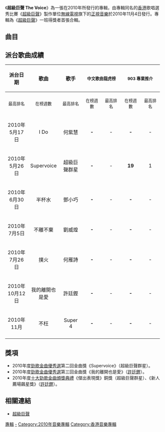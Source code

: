 {{Infobox album <!-- 參見[[維基百科:專題/專輯|維基百科:專題/專輯]] -->
| Name           = 超級巨聲 The Voice
| Type           = 專輯
| Artist         = [[巨聲幫|巨聲一幫]]
| Cover          = 超級巨聲 The Voice.jpg
| Alt            = 
| Released       = 2010年11月4日（香港）
| Recorded       = [[香港|香港]]
| Genre          = [[粵語流行音樂|粵語流行音樂]]
| Length         = 
| Label          = [[正視音樂|正視音樂]]
| Producer       = 
| Reviews        = 
| Last album     = 
| This album     = 
| Next album     = 
| Misc = 
}}

《'''超級巨聲 The Voice'''》為一張在2010年所發行的專輯，由專輯同名的[[香港|香港]]歌唱選秀比賽《[[超級巨聲|超級巨聲]]》製作單位[[無線電視|無線電視]]旗下的[[正視音樂|正視音樂]]於2010年11月4日發行。專輯為《[[超級巨聲|超級巨聲]]》一班得獎者首張合輯。

== 曲目 ==
{{tracklist
| headline        = CD
| title_width = 17%
| music_credits   = yes
| music_width = 15%
| lyrics_credits  = yes
| lyrics_width = 15%
| extra_column    = 歌手
| extra_width = 15%
| longnote_column = yes

| title1          = 灰色控訴
| longnote1           = 電視劇《[[刑警_(無綫電視劇)|刑警]]》主題曲
| length1         = 
| extra1          = [[Super_4|Super 4]]
| music1          = [[葉肇中|葉肇中]]
| lyrics1         = [[宋沛言|宋沛言]]

| title2          = 半杯水
| longnote2           = 電視劇《[[天天天晴|天天天晴]]》主題曲
| length2         = 
| extra2          = [[鄧小巧|鄧小巧]]
| music2          = [[鄧智偉|鄧智偉]]
| lyrics2         = [[陳詩慧|陳詩慧]]

| title3          = 我的離開也是愛
| longnote3           = 電視劇《[[刑警_(無綫電視劇)|刑警]]》片尾曲
| length3         = 
| extra3          = [[許廷鏗|許廷鏗]]
| music3          = 葉肇中
| lyrics3         = [[張美賢|張美賢]]<br/>葉肇中

| title4          = 撲火
| longnote4           = 電視劇《[[善德女王|善德女王]]》主題曲
| length4         = 
| extra4          = [[何雁詩|何雁詩]]
| music4          = 葉肇中
| lyrics4         = 張美賢

| title5          = 不離不棄
| longnote5           = 電視劇《[[情越雙白線|情越雙白線]]》主題曲
| length5         = 
| extra5          = [[劉威煌|劉威煌]]
| music5          = 葉肇中
| lyrics5         = 陳詩慧

| title6          = I Do
| longnote6           = 電視劇《[[Only_You_只有您|Only You 只有您]]》主題曲
| length6         = 
| extra6          = [[何紫慧|何紫慧]]
| music6          = 葉肇中
| lyrics6         = [[鄭櫻綸|鄭櫻綸]]

| title7          = Your Love
| longnote7           = 電視劇《[[Coffee_House|Coffee House]]》主題曲
| length7         = 
| extra7          = [[周志文_(歌手)|周志文]]<br/>[[周志康|周志康]]
| music7          = 葉肇中
| lyrics7         = [[黃厚霖|黃厚霖]]

| title8          = 衣不稱身
| longnote8           = 電視劇《[[依家有喜|依家有喜]]》片尾曲
| length8         = 
| extra8          = [[林師傑|林師傑]]
| music8          = [[莊冬昕|莊冬昕]]
| lyrics8         = 張美賢

| title9          = 不枉
| longnote9           = 電視劇《[[三國_(電視劇)|三國]]》主題曲
| length9         = 
| extra9          = Super 4
| music9          = 鄧智偉
| lyrics9         = 張美賢

| title10         = Supervoice
| longnote10          = 《超級巨聲進軍紅館Super Voice演唱會》主題曲
| length10        = 
| extra10         = 何紫慧<br/>何雁詩<br/>[[駱胤鳴|駱胤鳴]]<br/>林師傑<br/>周志康<br/>鄧小巧<br/>許廷鏗<br/>劉威煌
| music10         = [[莊冬昕|莊冬昕]]
| lyrics10        = 莊冬昕<br/>[[蔡冕麗|夏　至]]
}}

{{tracklist
| headline        = MV
| collapsed = yes

| title1          = 半杯水
| length1         =

| title2          = 我的離開也是愛
| length2         =

| title3          = 撲火
| length3         =

| title4          = 不離不棄
| length4         =

| title5          = I Do
| length5         =

| title6          = Supervoice
| length6         = 
}}

==派台歌曲成績==
{| class="wikitable"
|- bgcolor="#CCCCCC"
!align="center" rowspan="2" | 派台日期
!align="center" rowspan="2" | 歌曲
!align="center" rowspan="2" | 歌手
!align="center" colspan="2" | <small>中文歌曲龍虎榜</small><!-- RTHK Chinese Pop -->
!align="center" colspan="2" | <small>903 專業推介</small><!-- CRHK Ultimate  -->
!align="center" colspan="2" | <small>新城勁爆本地榜</small><!-- Metro Radio Pop Chart -->
!align="center" colspan="2" | <small>勁歌金榜</small><!-- JSG Billboard -->
|- bgcolor="#FFFFFF"
! width="70"|<small>最高排名</small>
! width="70"|<small>在榜週數</small>
! width="70"|<small>最高排名</small>
! width="70"|<small>在榜週數</small>
! width="70"|<small>最高排名</small>
! width="70"|<small>在榜週數</small>
! width="70"|<small>最高排名</small>
! width="70"|<small>在榜週數</small>
|-
|2010年5月17日
|I Do
|何紫慧
|align="center"|'''-'''
|align="center"|-
|align="center"|'''-'''
|align="center"|-
|align="center"|'''-'''
|align="center"|-
|align="center"|'''6'''
|align="center"|5
|-
|2010年5月26日
|Supervoice
|超級巨聲群星
|align="center"|'''-''' 
|align="center"|-
|align="center"|'''19'''
|align="center"|1
|align="center"|'''-'''
|align="center"|-
|align="center"|'''2'''
|align="center"|3
|-
|2010年6月30日
|半杯水
|鄧小巧
|align="center"|'''-'''
|align="center"|-
|align="center"|'''-'''
|align="center"|-
|align="center"|'''-'''
|align="center"|-
|align="center"|'''-'''
|align="center"|-
|-
|2010年7月5日
|不離不棄
|劉威煌
|align="center"|'''-'''
|align="center"|-
|align="center"|'''-'''
|align="center"|-
|align="center"|'''-'''
|align="center"|-
|align="center"|'''-'''
|align="center"|-
|-
|2010年7月26日
|撲火
|何雁詩
|align="center"|'''-'''
|align="center"|-
|align="center"|'''-'''
|align="center"|-
|align="center"|'''-'''
|align="center"|-
|align="center"|'''-'''
|align="center"|-
|-
|2010年10月12日
|我的離開也是愛
|許廷鏗
|align="center"|'''-'''
|align="center"|-
|align="center"|'''-'''
|align="center"|-
|align="center"|'''-'''
|align="center"|-
|align="center"|'''3'''
|align="center"|5
|-
|2010年11月
|不枉
|Super 4
|align="center"|'''-'''
|align="center"|-
|align="center"|'''-'''
|align="center"|-
|align="center"|'''-'''
|align="center"|-
|align="center"|'''1'''
|align="center"|4
|-
|}

==獎項==
*2010年度[[勁歌金曲優秀選|勁歌金曲優秀選]]第二回金曲獎《Supervoice》（超級巨聲群星）。
*2010年度[[勁歌金曲優秀選|勁歌金曲優秀選]]第三回金曲獎《我的離開也是愛》（[[許廷鏗|許廷鏗]]）。
*2010年度[[2010年度十大勁歌金曲得獎名單|十大勁歌金曲頒獎典禮]]《傑出表現獎》銅獎（超級巨聲群星）、《新人薦場飆星獎》（[[許廷鏗|許廷鏗]]）。

== 相關連結 ==
*[[超級巨聲|超級巨聲]]
{{巨聲幫}}

[[Category:超級巨聲|專輯]]
[[Category:巨聲一幫|-]]
[[Category:2010年音樂專輯|Category:2010年音樂專輯]]
[[Category:香港音樂專輯|Category:香港音樂專輯]]